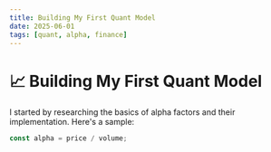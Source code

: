 ```yaml
---
title: Building My First Quant Model
date: 2025-06-01
tags: [quant, alpha, finance]
---
```


# 📈 Building My First Quant Model

I started by researching the basics of alpha factors and their implementation. Here's a sample:

```ts
const alpha = price / volume;
```
